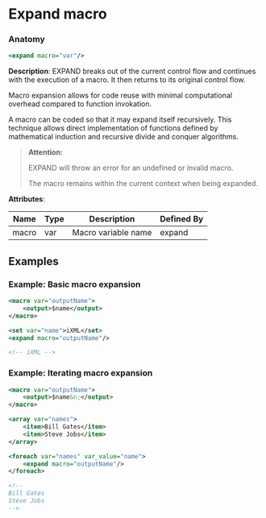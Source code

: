 # Expand macro

### Anatomy

```xml
<expand macro="var"/>
```

 **Description**:
 EXPAND breaks out of the current control flow and continues with the execution of a macro. It then returns to its original control flow.

Macro expansion allows for code reuse with minimal computational overhead compared to function invokation.

A macro can be coded so that it may expand itself recursively. This technique allows direct implementation of functions defined by mathematical induction and recursive divide and conquer algorithms.


> **Attention:**
>
> EXPAND will throw an error for an undefined or invalid macro.
> 
> The macro remains within the current context when being expanded.

**Attributes**:

| Name | Type | Description | Defined By |
| ---- | ---- | ----------- | ---------- |
| macro | var | Macro variable name | expand |


## Examples

### Example: Basic macro expansion

```xml
<macro var="outputName">
	<output>$name</output>
</macro>

<set var="name">iXML</set>
<expand macro="outputName"/>

<!-- iXML -->
```

### Example: Iterating macro expansion

```xml
<macro var="outputName">
	<output>$name&n;</output>
</macro>

<array var="names">
	<item>Bill Gates</item>
	<item>Steve Jobs</item>
</array>

<foreach var="names" var_value="name">
	<expand macro="outputName"/>
</foreach>

<!--
Bill Gates
Steve Jobs
-->
```

